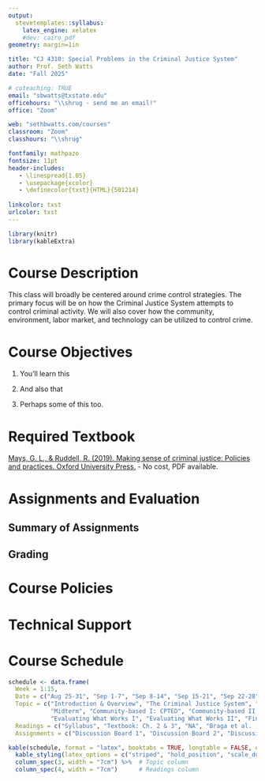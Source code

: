 ```yaml
---
output: 
  stevetemplates::syllabus:
    latex_engine: xelatex
    #dev: cairo_pdf
geometry: margin=1in

title: "CJ 4310: Special Problems in the Criminal Justice System"
author: Prof. Seth Watts
date: "Fall 2025"

# coteaching: TRUE
email: "sbwatts@txstate.edu"
officehours: "\\shrug - send me an email!"
office: "Zoom"

web: "sethbwatts.com/courses"
classroom: "Zoom"
classhours: "\\shrug"

fontfamily: mathpazo
fontsize: 11pt
header-includes:
   - \linespread{1.05}
   - \usepackage{xcolor}
   - \definecolor{txst}{HTML}{501214}
   
linkcolor: txst
urlcolor: txst
---
```

```r

library(knitr)
library(kableExtra)

```
# Course Description

This class will broadly be centered around crime control strategies. The primary focus will be on how the Criminal Justice System attempts to control criminal activity. We will also cover how the community, environment, labor market, and technology can be utilized to control crime. 

# Course Objectives

1. You'll learn this

2. And also that

3. Perhaps some of this too.

# Required Textbook

[Mays, G. L., & Ruddell, R. (2019). Making sense of criminal justice: Policies and practices. Oxford University Press.](https://www.homeworkforyou.com/static_media/uploadedfiles/1714949674_779199__116..pdf) - No cost, PDF available.

# Assignments and Evaluation

## Summary of Assignments

## Grading 

# Course Policies

# Technical Support

# Course Schedule

```r
schedule <- data.frame(
  Week = 1:15,
  Date = c("Aug 25-31", "Sep 1-7", "Sep 8-14", "Sep 15-21", "Sep 22-28", "Sep 29-Oct 5", "Oct 6-12", "Oct 13-19", "Oct 20-26", "Oct 27-Nov 2", "Nov 3-9", "Nov 10-16", "Nov 17-23", "Nov 24-Dec 1", "Dec 2-9"),
  Topic = c("Introduction & Overview", "The Criminal Justice System", "Police I: Crime Control Agents", "Police II: Hot Spots & Problem Oriented Policing", "Police III: Focused Deterrence", "Courts, Prosecutors, & Sentencing", "Corrections: Prisons & Community Supervision",
            "Midterm", "Community-based I: CPTED", "Community-based II: Public Health Approach", "Technology & Surveilance", "Employment and Crime",
            "Evaluating What Works I", "Evaluating What Works II", "Final"),
  Readings = c("Syllabus", "Textbook: Ch. 2 & 3", "NA", "Braga et al. (2019), Hinkle et al. (2020); Reducing Crime Podcast Ep. #66 (David Weisburd)", "Braga et al. (2018); Reducing Crime Podcast Ep. #18 (Thomas Abt)", "Textbook: Ch. 7", "Textbook: Ch. 11, 12, & 13", "NA", "Welsh & Farrington (2008); Garvin, Cannuscio, & Branas (2013)", "Butts et al. (2015) Cure Violence", "Textbook: Ch. 15; Connealy et al. (2024), Piza et al. (2024)", "Heller (2014) Summer jobs, Apel & Horney (2017)", "Sherman et al. (1998)", "TBD", "NA" ),  # Add readings
  Assignments = c("Discussion Board 1", "Discussion Board 2", "Discussion Board 3", "Discussion Board 4", "Discussion Board 5; Paper Topic due", "Discussion Board 6", "Discussion Board 7", "Midterm Exam", "Discussion Board 8; Paper Outline due", "Discussion Board 9", "Discussion Board 10", "Discussion Board 11", "Discussion Board 12", "Discussion Board 13; Final Paper due", "Final Exam"))

kable(schedule, format = "latex", booktabs = TRUE, longtable = FALSE, escape = TRUE) %>%
  kable_styling(latex_options = c("striped", "hold_position", "scale_down"), full_width = FALSE) %>%
  column_spec(3, width = "7cm") %>%  # Topic column
  column_spec(4, width = "7cm")      # Readings column

```

